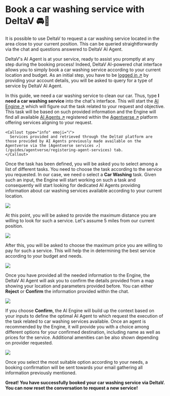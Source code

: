 
# Book a car washing service with DeltaV 🚘🧼

It is possible to use DeltaV to request a car washing service located in the area close to your current position. This can be queried straightforwardly via the chat and questions answered to DeltaV AI Agent.

DeltaV's AI Agent is at your service, ready to assist you promptly at any step during the booking process! Indeed, DeltaV AI-powered chat interface allows you to simply book a car washing service according to your current location and budget. As an initial step, you have to be [logged in ↗️](/guides/deltav/deltav-chat-interface) by providing your account details, you will be asked to query for a type of service by DeltaV AI Agent.

In this guide, we need a car washing service to clean our car. Thus, type **I need a car washing service** into the chat's interface. This will start the [AI Engine ↗️](/concepts/ai-engine/ai-engine-intro) which will figure out the task related to your request and objective. This task will be based on such provided information and the Engine will find all available [AI Agents ↗️](/concepts/agents/agents) registered within the [Agentverse ↗️](/concepts/agent-services/agentverse-intro) platform offering services aligning to your request.

    <Callout type="info" emoji="ℹ️">
      Services provided and retrieved through the DeltaV platform are those provided by AI Agents previously made available on the Agentverse via the [Agentverse services ↗️](/guides/agentverse/registering-agent-services) tab.
    </Callout>

Once the task has been defined, you will be asked you to select among a list of different tasks. You need to choose the task according to the service you requested. In our case, we need o select a **Car Washing** task. Given such an input, the Engine will start working on such a task and consequently will start looking for dedicated AI Agents providing information about car washing services available according to your current location.

![](../../../src/images/deltav/car_washing_guide/car_washing_1.png) 

At this point, you will be asked to provide the maximum distance you are willing to look for such a service. Let's assume 5 miles from our current position.

![](../../../src/images/deltav/car_washing_guide/car_washing_2.png)

After this, you will be asked to choose the maximum price you are willing to pay for such a service. This will help the in determining the best service according to your budget and needs.

![](../../../src/images/deltav/car_washing_guide/car_washing_3.png)

Once you have provided all the needed information to the Engine, the DeltaV AI Agent will ask you to confirm the details provided from a map showing your location and parameters provided before. You can either **Reject** or **Confirm** the information provided within the chat.

![](../../../src/images/deltav/car_washing_guide/car_washing_4.png)

If you choose **Confirm**, the AI Engine will build up the context based on your inputs to define the optimal AI Agent to which request the execution of the task related to car washing services available. Once an agent is recommended by the Engine, it will provide you with a choice among different options for your confirmed destination, including name as well as prices for the service. Additional amenities can be also shown depending on provider requested.

![](../../../src/images/deltav/car_washing_guide/car_washing_5.png)

Once you select the most suitable option according to your needs, a booking confirmation will be sent towards your email gathering all information previously mentioned.

**Great! You have successfully booked your car washing service via DeltaV. You can now reset the conversation to request a new service!**
